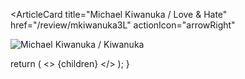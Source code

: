 <ArticleCard
  title="Michael Kiwanuka / Love & Hate"
  href="/review/mkiwanuka3L"
  actionIcon="arrowRight"
>

![Michael Kiwanuka / Kiwanuka](../../images/cd/mkiwanuka3L.jpg)

</ArticleCard>

  return (
    <>
      {children}
    </>
  );
}